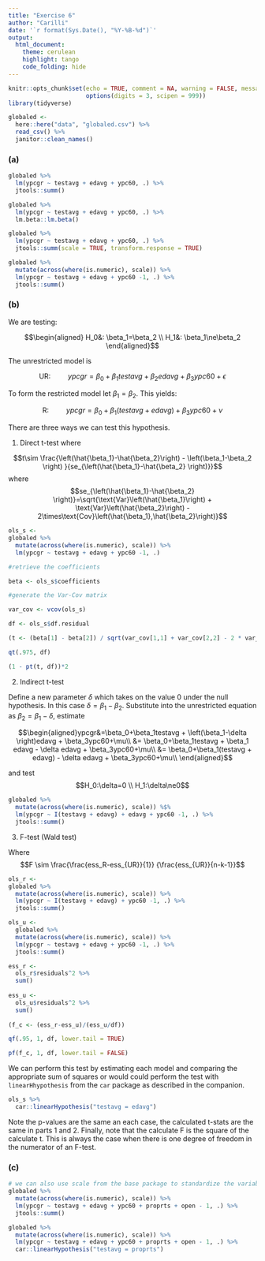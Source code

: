 ```yaml
---
title: "Exercise 6"
author: "Carilli"
date: '`r format(Sys.Date(), "%Y-%B-%d")`'
output: 
  html_document:
    theme: cerulean
    highlight: tango
    code_folding: hide
---
```


```r
knitr::opts_chunk$set(echo = TRUE, comment = NA, warning = FALSE, message = FALSE,
                      options(digits = 3, scipen = 999))
library(tidyverse)
```

```r
globaled <- 
  here::here("data", "globaled.csv") %>% 
  read_csv() %>% 
  janitor::clean_names()
```

### (a)

```r
globaled %>% 
  lm(ypcgr ~ testavg + edavg + ypc60, .) %>% 
  jtools::summ()

globaled %>% 
  lm(ypcgr ~ testavg + edavg + ypc60, .) %>%   
  lm.beta::lm.beta()

globaled %>% 
  lm(ypcgr ~ testavg + edavg + ypc60, .) %>% 
  jtools::summ(scale = TRUE, transform.response = TRUE)

globaled %>% 
  mutate(across(where(is.numeric), scale)) %>% 
  lm(ypcgr ~ testavg + edavg + ypc60 -1, .) %>%
  jtools::summ()
```

### (b)

We are testing:

$$\begin{aligned}
H_0&: \beta_1=\beta_2 \\
H_1&: \beta_1\ne\beta_2
\end{aligned}$$

The unrestricted model is

$$\text{UR:}\hspace{1cm}ypcgr=\beta_0+\beta_1testavg+\beta_2edavg+\beta_3ypc60+\epsilon$$

To form the restricted model let $\beta_1=\beta_2$.  This yields:

$$\text{R:}\hspace{1cm}ypcgr=\beta_0+\beta_1(testavg + edavg)+\beta_3ypc60+\nu$$

There are three ways we can test this hypothesis. 

(@) Direct t-test where 

$$t\sim \frac{\left(\hat{\beta_1}-\hat{\beta_2}\right) - \left(\beta_1-\beta_2 \right) }{se_{\left(\hat{\beta_1}-\hat{\beta_2} \right)}}$$
where $$se_{\left(\hat{\beta_1}-\hat{\beta_2} \right)}=\sqrt{\text{Var}\left(\hat{\beta_1}\right) + \text{Var}\left(\hat{\beta_2}\right) - 2\times\text{Cov}\left(\hat{\beta_1},\hat{\beta_2}\right)}$$

```r
ols_s <- 
globaled %>% 
  mutate(across(where(is.numeric), scale)) %>% 
  lm(ypcgr ~ testavg + edavg + ypc60 -1, .) 

#retrieve the coefficients

beta <- ols_s$coefficients

#generate the Var-Cov matrix 

var_cov <- vcov(ols_s)

df <- ols_s$df.residual 

(t <- (beta[1] - beta[2]) / sqrt(var_cov[1,1] + var_cov[2,2] - 2 * var_cov[1,2]))

qt(.975, df)

(1 - pt(t, df))*2

```

(@) Indirect t-test

Define a new parameter $\delta$ which takes on the value 0 under the null hypothesis. In this case $\delta=\beta_1-\beta_2$. Substitute into the unrestricted equation as $\beta_2=\beta_1 - \delta$, estimate 

$$\begin{aligned}ypcgr&=\beta_0+\beta_1testavg + \left(\beta_1-\delta \right)edavg + \beta_3ypc60+\mu\\
&= \beta_0+\beta_1testavg + \beta_1 edavg - \delta edavg + \beta_3ypc60+\mu\\
&= \beta_0+\beta_1(testavg + edavg) - \delta edavg + \beta_3ypc60+\mu\\
\end{aligned}$$

and test $$H_0:\delta=0 \\ H_1:\delta\ne0$$

```r
globaled %>% 
  mutate(across(where(is.numeric), scale)) %$%
  lm(ypcgr ~ I(testavg + edavg) + edavg + ypc60 -1, .) %>% 
  jtools::summ()
```

(@) F-test (Wald test)

Where $$F \sim \frac{\frac{ess_R-ess_{UR}}{1}} {\frac{ess_{UR}}{n-k-1}}$$

```r
ols_r <- 
globaled %>% 
  mutate(across(where(is.numeric), scale)) %>%
  lm(ypcgr ~ I(testavg + edavg) + ypc60 -1, .) %>% 
  jtools::summ()

ols_u <- 
  globaled %>% 
  mutate(across(where(is.numeric), scale)) %>%
  lm(ypcgr ~ testavg + edavg + ypc60 -1, .) %>% 
  jtools::summ()

ess_r <- 
  ols_r$residuals^2 %>% 
  sum()
 
ess_u <- 
  ols_u$residuals^2 %>% 
  sum()
   
(f_c <- (ess_r-ess_u)/(ess_u/df))

qf(.95, 1, df, lower.tail = TRUE)

pf(f_c, 1, df, lower.tail = FALSE)

```

We can perform this test by estimating each model and comparing the appropriate sum of squares or would could perform the test with `linearHhypothesis` from the `car` package as described in the companion.

```r
ols_s %>% 
  car::linearHypothesis("testavg = edavg")
```

Note the p-values are the same an each case, the calculated t-stats are the same in parts 1 and 2.  Finally, note that the calculate F is the square of the calculate t. This is always the case when there is one degree of freedom in the numerator of an F-test.

### (c)

```r
# we can also use scale from the base package to standardize the variables
globaled %>% 
  mutate(across(where(is.numeric), scale)) %>%   
  lm(ypcgr ~ testavg + edavg + ypc60 + proprts + open - 1, .) %>% 
  jtools::summ()

```

```r
globaled %>% 
  mutate(across(where(is.numeric), scale)) %>% 
  lm(ypcgr ~ testavg + edavg + ypc60 + proprts + open - 1, .) %>% 
  car::linearHypothesis("testavg = proprts")
```



